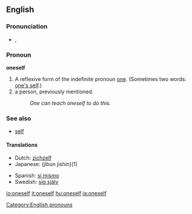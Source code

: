 ==English==
===Pronunciation===
*{{IPA|/wʌnˈsɛlf/}}, {{SAMPA|/wVn"sElf/}}

===Pronoun===
'''oneself'''

#A reflexive form of the indefinite pronoun [[one]]. (Sometimes two words: [[one's self]].) 
#a person, previously mentioned.
#:''One can teach oneself to do this.'' 

===See also===
* [[self]]

====Translations====
{{top}}
*Dutch: [[zichzelf]]
*Japanese: {{JAchar|[[自分自身]]}} (jibun jishin)(1)
{{mid}}
*Spanish: [[sí mismo]]
*Swedish: [[sig själv]]
{{bottom}}

[[io:oneself]]
[[it:oneself]]
[[hu:oneself]]
[[ja:oneself]]

[[Category:English pronouns]]